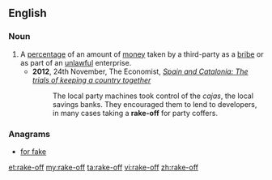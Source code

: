 {{also|rake off}}
==English==

===Noun===
{{en-noun}}
# A [[percentage]] of an amount of [[money]] taken by a third-party as a [[bribe]] or as part of an [[unlawful]] enterprise.
#*'''2012''', 24th November, The Economist, ''[http://www.economist.com/news/briefing/21567085-stabilising-spains-finances-without-tearing-its-social-fabric-apart-being-made-harder Spain and Catalonia: The trials of keeping a country together]''
#*:The local party machines took control of the ''cajas'', the local savings banks. They encouraged them to lend to developers, in many cases taking a '''rake-off''' for party coffers. 

===Anagrams===
* [[for fake#English|for fake]]

[[et:rake-off]]
[[my:rake-off]]
[[ta:rake-off]]
[[vi:rake-off]]
[[zh:rake-off]]